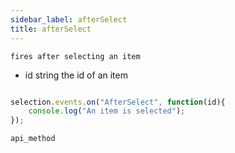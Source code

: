 ```yaml
---
sidebar_label: afterSelect
title: afterSelect
---
```



          


<Short>

	fires after selecting an item


</Short>



- id		string		the id of an item



~~~js

selection.events.on("AfterSelect", function(id){
    console.log("An item is selected");
});


~~~
	api_method

<Descr>





</Descr>

